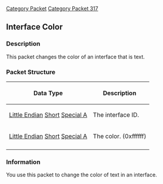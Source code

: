 [[Category Packet]]
[[Category Packet 317]]
{{packet|name=Interface color|description=This packet changes the color of an interface that is text.|opcode=122|type=Fixed|length=4|revision=317}}
== Interface Color ==

=== Description ===

This packet changes the color of an interface that is text.

=== Packet Structure ===
{|border=2
! Data Type
! Description
|-
| [[Data Types#Little Endian|Little Endian]] [[Data Types#Standard data types|Short]] [[Data Types#Non Standard Data Types|Special A]]
| The interface ID.
|-
| [[Data Types#Little Endian|Little Endian]] [[Data Types#Standard data types|Short]] [[Data Types#Non Standard Data Types|Special A]]
| The color. (0xffffff)
|-
|}

=== Information ===
You use this packet to change the color of text in an interface.